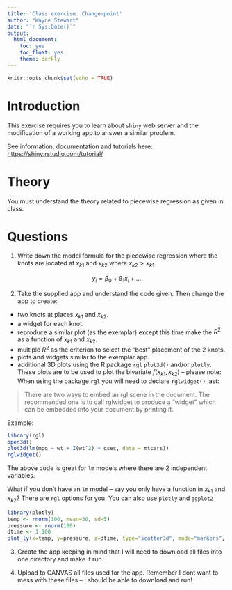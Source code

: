 ---
title: 'Class exercise: Change-point'
author: "Wayne Stewart"
date: "`r Sys.Date()`"
output: 
  html_document:
    toc: yes
    toc_float: yes
    theme: darkly
---

```{r setup, include=FALSE}
knitr::opts_chunk$set(echo = TRUE)
```

# Introduction

This exercise requires you to learn about `shiny` web server and the modification of a working app to answer a similar problem.

See information, documentation and tutorials here: <https://shiny.rstudio.com/tutorial/>

# Theory

You must understand the theory related to piecewise regression as given in class.


# Questions

1. Write down the model formula for the piecewise regression where the knots are located at $x_{k1}$ and $x_{k2}$ where $x_{k2}>x_{k1}$.

$$y_i=\beta_0 + \beta_1 x_i + \ldots $$

2. Take the supplied app and understand the code given. Then change the app to create:
  + two knots at places $x_{k1}$ and $x_{k2}$. 
  + a widget for each knot.
  + reproduce a similar plot (as the exemplar) except this time make the $R^2$ as a function of $x_{k1}$ and $x_{k2}$. 
  + multiple $R^2$ as the criterion to select the "best" placement of the 2 knots.
  + plots and widgets similar to the exemplar app.
  + additional 3D plots using the R package `rgl` `plot3d()` and/or `plotly`. These plots are to be used to plot the bivariate $f(x_{k1},x_{k2})$ -- please note: When using the package `rgl` you will need to declare `rglwidget()` last:
  
>There are two ways to embed an rgl scene in the document. The recommended one is to call rglwidget to produce a "widget" which can be embedded into your document by printing it.

Example:

```{r}
library(rgl)
open3d()
plot3d(lm(mpg ~ wt + I(wt^2) + qsec, data = mtcars))
rglwidget()
```

The above code is great for `lm` models where there are 2 independent variables. 

What if you don't have an `lm` model -- say you only have a function in $x_{k1}$ and $x_{k2}$? There are `rgl` options for you. You can also use `plotly` and `ggplot2`

```{r ,warning=FALSE,message=FALSE}
library(plotly)
temp <- rnorm(100, mean=30, sd=5)
pressure <- rnorm(100)
dtime <- 1:100
plot_ly(x=temp, y=pressure, z=dtime, type="scatter3d", mode="markers", color=temp)
```

  
3. Create the app keeping in mind that I will need to download all files into one directory and make it run. 

4. Upload to CANVAS all files used for the app. Remember I dont want to mess with these files -- I should be able to download and run!
